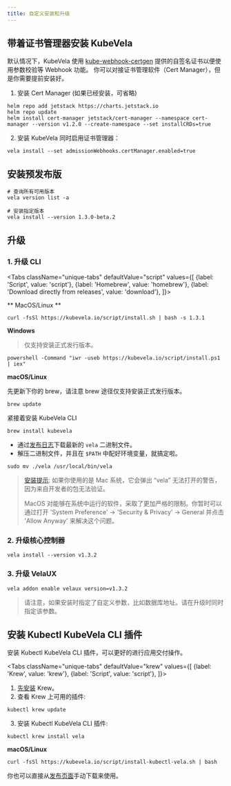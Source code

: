 ```yaml
---
title: 自定义安装和升级
---
```



## 带着证书管理器安装 KubeVela

默认情况下，KubeVela 使用 [kube-webhook-certgen](https://github.com/jet/kube-webhook-certgen) 提供的自签名证书以便使用参数校验等 Webhook 功能。
你可以对接证书管理软件（Cert Manager），但是你需要提前安装好。

1. 安装 Cert Manager (如果已经安装，可省略)

```shell script
helm repo add jetstack https://charts.jetstack.io
helm repo update
helm install cert-manager jetstack/cert-manager --namespace cert-manager --version v1.2.0 --create-namespace --set installCRDs=true
```

2. 安装 KubeVela 同时启用证书管理器：

```shell script
vela install --set admissionWebhooks.certManager.enabled=true
```

## 安装预发布版

```
# 查询所有可用版本
vela version list -a

# 安装指定版本
vela install --version 1.3.0-beta.2
```

## 升级

### 1. 升级 CLI

<Tabs
    className="unique-tabs"
    defaultValue="script"
    values={[
        {label: 'Script', value: 'script'},
        {label: 'Homebrew', value: 'homebrew'},
        {label: 'Download directly from releases', value: 'download'},
    ]}>
<TabItem value="script">

** MacOS/Linux **

```shell script
curl -fsSl https://kubevela.io/script/install.sh | bash -s 1.3.1
```

**Windows**

> 仅支持安装正式发行版本。

```shell script
powershell -Command "iwr -useb https://kubevela.io/script/install.ps1 | iex"
```

</TabItem>
<TabItem value="homebrew">

**macOS/Linux**

先更新下你的 brew，请注意 brew 途径仅支持安装正式发行版本。

```shell script
brew update
```

紧接着安装 KubeVela CLI

```shell script
brew install kubevela
```

</TabItem>
<TabItem value="download">

- 通过[发布日志](https://github.com/oam-dev/kubevela/releases)下载最新的 `vela` 二进制文件。
- 解压二进制文件，并且在 `$PATH` 中配好环境变量，就搞定啦。

```shell script
sudo mv ./vela /usr/local/bin/vela
```

> [安装提示](https://github.com/oam-dev/kubevela/issues/625):
> 如果你使用的是 Mac 系统，它会弹出 “vela” 无法打开的警告，因为来自开发者的包无法验证。
>
> MacOS 对能够在系统中运行的软件，采取了更加严格的限制。你暂时可以通过打开 'System Preference' -> 'Security & Privacy' -> General 并点击 'Allow Anyway' 来解决这个问题。

</TabItem>
</Tabs>

### 2. 升级核心控制器

```
vela install --version v1.3.2
```

### 3. 升级 VelaUX

```
vela addon enable velaux version=v1.3.2
```

> 请注意，如果安装时指定了自定义参数，比如数据库地址。请在升级时同时指定该参数。

## 安装 Kubectl KubeVela CLI 插件

安装 Kubectl KubeVela CLI 插件，可以更好的进行应用交付操作。

<Tabs
className="unique-tabs"
defaultValue="krew"
values={[
{label: 'Krew', value: 'krew'},
{label: 'Script', value: 'script'},
]}>

<TabItem value="krew">

1. [先安装](https://krew.sigs.k8s.io/docs/user-guide/setup/install/) Krew。
2. 查看 Krew 上可用的插件:

```shell
kubectl krew update
```

3. 安装 Kubectl KubeVela CLI 插件:

```shell script
kubectl krew install vela
```

</TabItem>

<TabItem value="script">

**macOS/Linux**

```shell script
curl -fsSl https://kubevela.io/script/install-kubectl-vela.sh | bash
```

你也可以直接从[发布页面](https://github.com/oam-dev/kubevela/releases)手动下载来使用。

</TabItem>
</Tabs>
